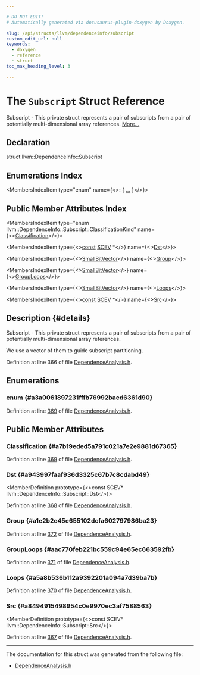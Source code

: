 ```yaml
---

# DO NOT EDIT!
# Automatically generated via docusaurus-plugin-doxygen by Doxygen.

slug: /api/structs/llvm/dependenceinfo/subscript
custom_edit_url: null
keywords:
  - doxygen
  - reference
  - struct
toc_max_heading_level: 3

---
```





# The `Subscript` Struct Reference

<DoxygenPage pluginConfig={pluginConfig}>

Subscript - This private struct represents a pair of subscripts from a pair of potentially multi-dimensional array references. <a href="#details">More...</a>

## Declaration

<CodeBlock>struct llvm::DependenceInfo::Subscript</CodeBlock>

## Enumerations Index

<MembersIndex>

<MembersIndexItem
  type="enum"
  name={<>:  &#123; <a href="#a3a0061897231fffb76992baed6361d90">...</a> &#125;</>}>
</MembersIndexItem>

</MembersIndex>

## Public Member Attributes Index

<MembersIndex>

<MembersIndexItem
  type="enum llvm::DependenceInfo::Subscript::ClassificationKind"
  name={<><a href="#a7b19eded5a791c021a7e2e9881d67365">Classification</a></>}>
</MembersIndexItem>

<MembersIndexItem
  type={<><a href="/docs/api/files/lib/lib/target/lib/target/aarch64/aarch64promoteconstant-cpp/#a90f8350fecae261c25be85d38b451bff">const</a> <a href="/docs/api/classes/llvm/scev">SCEV</a> &#42;</>}
  name={<><a href="#a943997faaf936d3325c67b7c8cdabd49">Dst</a></>}>
</MembersIndexItem>

<MembersIndexItem
  type={<><a href="/docs/api/classes/llvm/smallbitvector">SmallBitVector</a></>}
  name={<><a href="#a1e2b2e45e655102dcfa602797986ba23">Group</a></>}>
</MembersIndexItem>

<MembersIndexItem
  type={<><a href="/docs/api/classes/llvm/smallbitvector">SmallBitVector</a></>}
  name={<><a href="#aac770feb221bc559c94e65ec663592fb">GroupLoops</a></>}>
</MembersIndexItem>

<MembersIndexItem
  type={<><a href="/docs/api/classes/llvm/smallbitvector">SmallBitVector</a></>}
  name={<><a href="#a5a8b536b112a9392201a094a7d39ba7b">Loops</a></>}>
</MembersIndexItem>

<MembersIndexItem
  type={<><a href="/docs/api/files/lib/lib/target/lib/target/aarch64/aarch64promoteconstant-cpp/#a90f8350fecae261c25be85d38b451bff">const</a> <a href="/docs/api/classes/llvm/scev">SCEV</a> &#42;</>}
  name={<><a href="#a8494915498954c0e9970ec3af7588563">Src</a></>}>
</MembersIndexItem>

</MembersIndex>

## Description {#details}

Subscript - This private struct represents a pair of subscripts from a pair of potentially multi-dimensional array references.

We use a vector of them to guide subscript partitioning.

Definition at line 366 of file <a href="/docs/api/files/include/include/llvm/include/llvm/analysis/dependenceanalysis-h">DependenceAnalysis.h</a>.

<SectionDefinition>

## Enumerations

### enum  {#a3a0061897231fffb76992baed6361d90}

<MemberDefinition
  prototype="enum llvm::DependenceInfo::Subscript::ClassificationKind ">

<EnumerationList title="Enumeration values">

<Link id="a3a0061897231fffb76992baed6361d90a7e311d10a40fe4a6c396cbd781081ae2" />
<EnumerationListItem name="ZIV">

</EnumerationListItem>

<Link id="a3a0061897231fffb76992baed6361d90a12b2854f6af0d42387b4e28f166e1a34" />
<EnumerationListItem name="SIV">

</EnumerationListItem>

<Link id="a3a0061897231fffb76992baed6361d90a8d55cf4121e25336658c5f0b3ce4a45a" />
<EnumerationListItem name="RDIV">

</EnumerationListItem>

<Link id="a3a0061897231fffb76992baed6361d90ac2ea443079ab054058fa8798d33231fb" />
<EnumerationListItem name="MIV">

</EnumerationListItem>

<Link id="a3a0061897231fffb76992baed6361d90a6b7256b3d4b25fdb95a14a20c2c29b80" />
<EnumerationListItem name="NonLinear">

</EnumerationListItem>

</EnumerationList>

Definition at line <a href="/docs/api/files/include/include/llvm/include/llvm/analysis/dependenceanalysis-h/#l00369">369</a> of file <a href="/docs/api/files/include/include/llvm/include/llvm/analysis/dependenceanalysis-h">DependenceAnalysis.h</a>.
</MemberDefinition>

</SectionDefinition>

<SectionDefinition>

## Public Member Attributes

### Classification {#a7b19eded5a791c021a7e2e9881d67365}

<MemberDefinition
  prototype="enum llvm::DependenceInfo::Subscript::ClassificationKind llvm::DependenceInfo::Subscript::Classification">

Definition at line <a href="/docs/api/files/include/include/llvm/include/llvm/analysis/dependenceanalysis-h/#l00369">369</a> of file <a href="/docs/api/files/include/include/llvm/include/llvm/analysis/dependenceanalysis-h">DependenceAnalysis.h</a>.
</MemberDefinition>

### Dst {#a943997faaf936d3325c67b7c8cdabd49}

<MemberDefinition
  prototype={<>const SCEV&#42; llvm::DependenceInfo::Subscript::Dst</>}>

Definition at line <a href="/docs/api/files/include/include/llvm/include/llvm/analysis/dependenceanalysis-h/#l00368">368</a> of file <a href="/docs/api/files/include/include/llvm/include/llvm/analysis/dependenceanalysis-h">DependenceAnalysis.h</a>.
</MemberDefinition>

### Group {#a1e2b2e45e655102dcfa602797986ba23}

<MemberDefinition
  prototype="SmallBitVector llvm::DependenceInfo::Subscript::Group">

Definition at line <a href="/docs/api/files/include/include/llvm/include/llvm/analysis/dependenceanalysis-h/#l00372">372</a> of file <a href="/docs/api/files/include/include/llvm/include/llvm/analysis/dependenceanalysis-h">DependenceAnalysis.h</a>.
</MemberDefinition>

### GroupLoops {#aac770feb221bc559c94e65ec663592fb}

<MemberDefinition
  prototype="SmallBitVector llvm::DependenceInfo::Subscript::GroupLoops">

Definition at line <a href="/docs/api/files/include/include/llvm/include/llvm/analysis/dependenceanalysis-h/#l00371">371</a> of file <a href="/docs/api/files/include/include/llvm/include/llvm/analysis/dependenceanalysis-h">DependenceAnalysis.h</a>.
</MemberDefinition>

### Loops {#a5a8b536b112a9392201a094a7d39ba7b}

<MemberDefinition
  prototype="SmallBitVector llvm::DependenceInfo::Subscript::Loops">

Definition at line <a href="/docs/api/files/include/include/llvm/include/llvm/analysis/dependenceanalysis-h/#l00370">370</a> of file <a href="/docs/api/files/include/include/llvm/include/llvm/analysis/dependenceanalysis-h">DependenceAnalysis.h</a>.
</MemberDefinition>

### Src {#a8494915498954c0e9970ec3af7588563}

<MemberDefinition
  prototype={<>const SCEV&#42; llvm::DependenceInfo::Subscript::Src</>}>

Definition at line <a href="/docs/api/files/include/include/llvm/include/llvm/analysis/dependenceanalysis-h/#l00367">367</a> of file <a href="/docs/api/files/include/include/llvm/include/llvm/analysis/dependenceanalysis-h">DependenceAnalysis.h</a>.
</MemberDefinition>

</SectionDefinition>

<hr/>

The documentation for this struct was generated from the following file:

<ul>
<li><a href="/docs/api/files/include/include/llvm/include/llvm/analysis/dependenceanalysis-h">DependenceAnalysis.h</a></li>
</ul>

</DoxygenPage>
